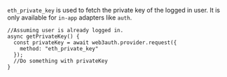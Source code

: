 `eth_private_key` is used to fetch the private key of the logged in user. It is only available for
`in-app` adapters like `auth`.

```tsx
//Assuming user is already logged in.
async getPrivateKey() {
  const privateKey = await web3auth.provider.request({
    method: "eth_private_key"
  });
  //Do something with privateKey
}
```
